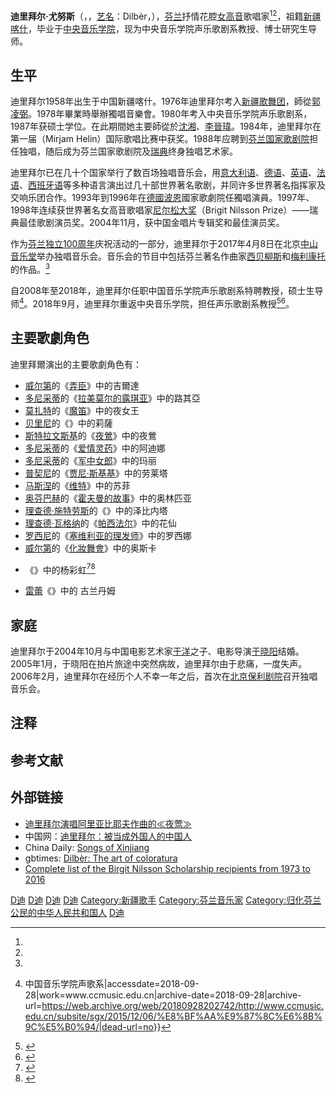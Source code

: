 {{藝人
|姓名 = 迪里拜尔
|類型 = 女歌手
|圖片 = 
|圖片尺寸 = 
|圖片簡介 = 
|本名 = 迪里拜尔·尤努斯（{{lang|ug|دىلبەر يۇنۇس}}）
|國籍 = 
|民族 = 
|籍貫 = [[喀什地区|喀什地区]]
|出生日期 = {{birth date and age|1958|10|2}}
|出生地點 = {{PRC}}[[新疆维吾尔自治区|新疆维吾尔自治区]][[喀什地区|喀什专区]]
|職業 = 
|語言 = 
|教育程度 = 
|母校 = [[中央音乐学院|中央音乐学院]]
|配偶 = 
|兒女 = 
|父母 = 
|親屬 = 
|音樂類型 = 女高音
|出道地點 = 
|出道日期 = 
|出道作 = 
|代表作 = 
|著名角色 = 
|活躍年代 = 
|網站 = 
|相關團體 = 
|IMDb = 
|獎項 = 
}}
{{Uyghur-Chinese-box|kona=دىلبەر يۇنۇس|uly=Dilber Yunus|sc=-{迪里拜尔}-|tc=-{迪里拜爾}-}}
'''迪里拜尔·尤努斯'''（{{lang-ug|دىلبەر يۇنۇس}}，{{lang-fi|Dilber Yunus}}，[[艺名|艺名]]：Dilbèr，{{bd|1958年|10月2日|||catIdx=D迪}}），[[芬兰|芬兰]]抒情花腔[[女高音|女高音]]歌唱家<ref name="hs"/><ref name="110.com"/>，祖籍[[新疆|新疆]][[喀什地区|喀什]]，毕业于[[中央音乐学院|中央音乐学院]]，现为中央音乐学院声乐歌剧系教授、博士研究生导师。

== 生平 ==
迪里拜尔1958年出生于中国新疆喀什。1976年迪里拜尔考入[[新疆歌舞团|新疆歌舞团]]，師從[[郭凌弼|郭凌弼]]。1978年畢業時舉辦獨唱音樂會。1980年考入中央音乐学院声乐歌剧系，1987年获硕士学位。在此期間她主要師從於[[沈湘|沈湘]]、[[李晉瑋|李晉瑋]]。1984年，迪里拜尔在第一届{{tsl|fi|Mirjam Helin|米利埃姆·海林}}（Mirjam Helin）国际歌唱比赛中获奖。1988年应聘到[[芬兰国家歌剧院|芬兰国家歌剧院]]担任独唱，随后成为芬兰国家歌剧院及[[瑞典|瑞典]]{{tsl|en|Malmö Opera|马尔默歌剧院}}终身独唱艺术家。

迪里拜尔已在几十个国家举行了数百场独唱音乐会，用[[意大利语|意大利语]]、[[德语|德语]]、[[英语|英语]]、[[法语|法语]]、[[西班牙语|西班牙语]]等多种语言演出过几十部世界著名歌剧，并同许多世界著名指挥家及交响乐团合作。1993年到1996年在[[德國|德國]][[波恩|波恩]]國家歌劇院任獨唱演員。1997年、1998年连续获世界著名女高音歌唱家[[尼尔松大奖|尼尔松大奖]]（Brigit Nilsson Prize）——瑞典最佳歌剧演员奖。2004年11月，获中国金唱片专辑奖和最佳演员奖。

作为[[芬兰独立宣言|芬兰独立100周年]]庆祝活动的一部分，迪里拜尔于2017年4月8日在北京[[中山音乐堂|中山音乐堂]]举办独唱音乐会。音乐会的节目中包括芬兰著名作曲家[[西贝柳斯|西贝柳斯]]和[[奥斯卡·梅利康托|梅利康托]]的作品。<ref name="finland.cn"/>

自2008年至2018年，迪里拜尔任职中国音乐学院声乐歌剧系特聘教授，硕士生导师<ref>{{Cite web|url=http://www.ccmusic.edu.cn/subsite/sgx/2015/12/06/%E8%BF%AA%E9%87%8C%E6%8B%9C%E5%B0%94/|title=迪里拜尔（特聘教授） {{!}} 中国音乐学院声歌系|accessdate=2018-09-28|work=www.ccmusic.edu.cn|archive-date=2018-09-28|archive-url=https://web.archive.org/web/20180928202742/http://www.ccmusic.edu.cn/subsite/sgx/2015/12/06/%E8%BF%AA%E9%87%8C%E6%8B%9C%E5%B0%94/|dead-url=no}}</ref>。2018年9月，迪里拜尔重返中央音乐学院，担任声乐歌剧系教授<ref>{{Cite web|url=http://www.ccom.edu.cn/xwyhd/xsjd/2018f/201809/t20180912_50120.html|title=中央音乐学院-中央音乐学院2018-2019学年度开学典礼暨教师节庆祝大会隆重举行|accessdate=2018-09-28|work=www.ccom.edu.cn|archive-date=2020-11-16|archive-url=https://web.archive.org/web/20201116172616/http://www.ccom.edu.cn/xwyhd/xsjd/2018f/201809/t20180912_50120.html|dead-url=no}}</ref><ref>{{Cite web|url=http://culture.people.com.cn/n1/2018/0821/c1013-30241151.html|title=歌剧院很多，迪里拜尔只有一个|author=韩轩|publisher=人民网|accessdate=2018-09-28|archive-date=2020-11-16|archive-url=https://web.archive.org/web/20201116172620/http://culture.people.com.cn/n1/2018/0821/c1013-30241151.html|dead-url=no}}</ref>。

== 主要歌劇角色 ==
迪里拜爾演出的主要歌劇角色有：
*[[威尔第|威尔第]]的《[[弄臣|弄臣]]》中的吉爾達
*[[多尼采蒂|多尼采蒂]]的《[[拉美莫尔的露琪亚|拉美莫尔的露琪亚]]》中的路其亞
*[[莫扎特|莫扎特]]的《[[魔笛|魔笛]]》中的夜女王
*[[贝里尼|贝里尼]]的《{{tsl|en|La sonnambula|夢遊女}}》中的莉薩
*[[斯特拉文斯基|斯特拉文斯基]]的《[[夜鶯|夜鶯]]》中的夜鶯
*[[多尼采蒂|多尼采蒂]]的《[[爱情灵药|爱情灵药]]》中的阿迪娜
*[[多尼采蒂|多尼采蒂]]的《[[军中女郎|军中女郎]]》中的玛丽
*[[普契尼|普契尼]]的《[[贾尼·斯基基|贾尼·斯基基]]》中的劳莱塔
*[[马斯涅|马斯涅]]的《[[维特|维特]]》中的苏菲
*[[雅克·奥芬巴赫|奥芬巴赫]]的《[[霍夫曼的故事|霍夫曼的故事]]》中的奥林匹亚
*[[理查德·施特劳斯|理查德·施特劳斯]]的《{{tsl|en|Ariadne auf Naxos|阿里阿德妮在纳克索斯}}》中的泽比内塔
*[[理查德·瓦格纳|理查德·瓦格纳]]的《[[帕西法尔|帕西法尔]]》中的花仙
*[[罗西尼|罗西尼]]的《[[塞维利亚的理发师|塞维利亚的理发师]]》中的罗西娜
*[[威尔第|威尔第]]的《[[化妝舞會_(歌劇)|化妝舞會]]》中的奥斯卡
*{{link-en|郝维亚|Hao Weiya}}《{{link-en|夏日彩虹|A Village Teacher|山村女教师}}》{{NoteTag|1=2009年首演时名为《山村女教师》，2021年复排时更名为《夏日彩虹》<ref>{{cite news|url=https://www.takefoto.cn/viewnews-2579359.html|title=从《山村女教师》蜕变为《夏日彩虹》，不只是改名这么简单|work=[[北京日报|北京日报]]|date=2021-08-25|accessdate=2022-04-10}}</ref>}}中的杨彩虹<ref>{{cite news|url=http://ent.sina.com.cn/j/2009-11-19/00242775022.shtml|title=迪里拜尔出演《山村女教师》 不耍花腔改抒情|work=[[北京娱乐信报|北京娱乐信报]]|date=2009-11-19|accessdate=2022-04-10}}</ref><ref>{{cite news|url=http://ent.sina.com.cn/j/2009-12-23/03422819866.shtml|title=迪里拜尔感动全场 《山村女教师》台上台下落泪|work=[[北京娱乐信报|北京娱乐信报]]|date=2009-12-23|accessdate=2022-04-10}}</ref>
*[[雷蕾|雷蕾]]《{{link-en|冰山上的来客 (歌剧)|Visitors on the Icy Mountain (opera)|冰山上的来客}}》中的<!--真-->古兰丹姆

== 家庭 ==
迪里拜尔于2004年10月与中国电影艺术家[[于洋_(中国电影演员)|于洋]]之子、电影导演[[于晓阳|于晓阳]]结婚。2005年1月，于晓阳在拍片旅途中突然病故，迪里拜尔由于悲痛，一度失声。2006年2月，迪里拜尔在经历个人不幸一年之后，首次在[[北京|北京]][[保利剧院|保利剧院]]召开独唱音乐会。

== 注释 ==
{{NoteFoot}}

== 参考文献 ==
{{Reflist|30em|refs=
<ref name="hs">{{cite web | url = http://www.hs.fi/paivanlehti/arkisto/Satakieli+sirkuttaa+nyt+suomeksi/aaHS20081002SI1HU01kms?src=haku&ref=arkisto%2F | title = Satakieli sirkuttaa nyt suomeksi | author = Terhi Pietikäinen | quote = Vaikka minulla on koti Ruotsissa, Suomi on aina tuntunut kotimaaltani. Minulla on Suomen passikin, mutta työskennellessäni täällä majailen ystävien luona. 〔她声称：“尽管我安家在瑞典，芬兰总觉得是我的祖国。我也拥有芬兰护照，但在这儿工作时我住在朋友的家里”。〕| language = fi | publisher = [[赫尔辛基日报|赫尔辛基日报]]（Helsingin Sanomat） | date = 2008-10-02 | accessdate = 2016-08-20 }}</ref>

<ref name="110.com">{{cite web | url = http://www.110.com/fagui/law_200323.html | title = 文化部关于同意德国籍指挥家汤沐海和芬兰籍演唱家迪里拜尔到北京演出的批复 | publisher = 110.com | date = 2007-12-12 | accessdate = 2016-08-20 | archive-date = 2016-10-03 | archive-url = https://web.archive.org/web/20161003204108/http://www.110.com/fagui/law_200323.html | dead-url = no }}</ref>

<ref name="finland.cn">{{cite web | url = http://www.finland.cn/public/default.aspx?contentid=358412&nodeid=35185&contentlan=20&culture=zh-CN | title = 迪里拜尔北京音乐会 | publisher = 芬兰驻北京大使馆 | date = 2017-03-28 | accessdate = 2017-04-07 | archive-date = 2017-04-08 | archive-url = https://web.archive.org/web/20170408082203/http://www.finland.cn/public/default.aspx?contentid=358412&nodeid=35185&contentlan=20&culture=zh-CN | dead-url = no }}</ref>
}}

==外部链接==
*[http://www.youtube.com/watch?v=dioAu08fD10 迪里拜尔演唱阿里亚比耶夫作曲的≪夜莺≫] {{Wayback|url=http://www.youtube.com/watch?v=dioAu08fD10 |date=20201116172653 }}
* 中国网：[http://www.china.com.cn/culture/txt/2009-11/12/content_18874424.htm 迪里拜尔：被当成外国人的中国人] {{Wayback|url=http://www.china.com.cn/culture/txt/2009-11/12/content_18874424.htm |date=20170305062356 }}
* China Daily: [http://www.chinadaily.com.cn/beijing/2014-12/22/content_19138678.htm Songs of Xinjiang] {{Wayback|url=http://www.chinadaily.com.cn/beijing/2014-12/22/content_19138678.htm |date=20200601181542 }} {{en}}
* gbtimes: [https://web.archive.org/web/20160920080959/http://gbtimes.com/life/dilber-art-coloratura Dilbèr: The art of coloratura] {{en}}
* [https://web.archive.org/web/20160921211016/http://www.birgitnilsson.com/assets/files/Stipendiatlista-till-och-med-2016.pdf Complete list of the Birgit Nilsson Scholarship recipients from 1973 to 2016] {{sv}}

{{Authority control}}

[[Category:喀什人|D迪]]
[[Category:維吾爾族歌手|D迪]]
[[Category:中央音乐学院校友|D迪]]
[[Category:中國女高音|D迪]]
[[Category:新疆歌手|Category:新疆歌手]]
[[Category:芬兰音乐家|Category:芬兰音乐家]]
[[Category:归化芬兰公民的中华人民共和国人|Category:归化芬兰公民的中华人民共和国人]]
[[Category:中央音樂學院教授|D迪]]